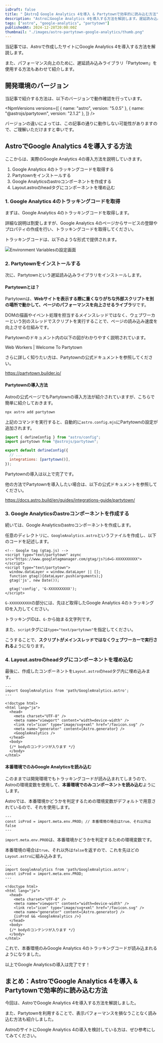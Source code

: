 ```yaml
---
isDraft: false
title: "【Astro】Google Analytics 4を導入 & Partytownで効率的に読み込む方法"
description: "AstroにGoogle Analytics 4を導入する方法を解説します。遅延読み込みライブラリ「Partytown」で、パフォーマンスを向上させる方法を紹介します。"
tags: ["astro", "google-analytics", "partytown"]
publishedAt: 2024-12-28T20:00:00Z
thumbnail: "./images/astro-partytown-google-analytics/thumb.png"
---
```



当記事では、Astroで作成したサイトに<OuterLink href="https://marketingplatform.google.com/about/analytics/">Google Analytics 4</OuterLink>を導入する方法を解説します。

また、パフォーマンス向上のために、遅延読み込みライブラリ「<OuterLink href='https://partytown.builder.io/'>Partytown</OuterLink>」を使用する方法もあわせて紹介します。

<ArticleToc />

<AdUnit />

## 開発環境のバージョン

当記事で紹介する方法は、以下のバージョンで動作確認を行っています。

<NpmVersions
  versions={[
    { name: "astro", version: "5.0.5" },
    { name: "@astrojs/partytown", version: "2.1.2" },
  ]}
/>

<InfoBox type="success">
  バージョンの違いによっては、この記事の通りに動作しない可能性がありますので、ご理解いただけますと幸いです。
</InfoBox>

## AstroでGoogle Analytics 4を導入する方法

ここからは、実際のGoogle Analytics 4の導入方法を説明していきます。

1. Google Analytics 4のトラッキングコードを取得する
2. Partytownをインストールする
3. Google Analyticsのastroコンポーネントを作成する
4. Layout.astroのheadタグにコンポーネントを埋め込む

### 1. Google Analytics 4のトラッキングコードを取得

まずは、Google Analytics 4のトラッキングコードを取得します。

詳細な説明は割愛しますが、<OuterLink href="https://marketingplatform.google.com/about/analytics/">Google Analytics 4</OuterLink>のページからサービスの登録やプロパティの作成を行い、トラッキングコードを取得してください。

トラッキングコードは、以下のような形式で提供されます。

<Img src={imgGaCode} alt="Environment Variablesの設定画面" type="border" />

### 2. Partytownをインストールする

次に、<OuterLink href='https://partytown.builder.io/'>Partytown</OuterLink>という遅延読み込みライブラリをインストールします。

#### Partytownとは？

Partytownは、**Webサイトを表示する際に重くなりがちな外部スクリプトを別の場所で動かして、ページのパフォーマンスを向上させるライブラリ**です。

DOMの描画やイベント処理を担当するメインスレッドではなく、ウェブワーカーという別のスレッドでスクリプトを実行することで、ページの読み込み速度を向上させる仕組みです。

Partytownのドキュメント内の以下の図がわかりやすく説明されています。

<ImgCaption src={imgPtDiagram} type="border" alt="Partytownの仕組み">
  <OuterLink href="https://partytown.builder.io/#web-workers">Web Workers | Welcome To Partytown</OuterLink>
</ImgCaption>

さらに詳しく知りたい方は、Partytownの公式ドキュメントを参照してください。

https://partytown.builder.io/

#### Partytownの導入方法

Astroの<OuterLink href='https://docs.astro.build/en/guides/integrations-guide/partytown/'>公式ページ</OuterLink>でもPartytownの導入方法が紹介されていますが、こちらで簡単に紹介しておきます。

<CodeHead lang="sh" />

```sh showLineNumbers
npx astro add partytown
```

上記のコマンドを実行すると、自動的に`astro.config.mjs`にPartytownの設定が追加されます。

<CodeHead lang="js" name="astro.config.mjs" />

```js showLineNumbers
import { defineConfig } from "astro/config";
import partytown from "@astrojs/partytown";

export default defineConfig({
  // ...
  integrations: [partytown()],
});
```

Partytownの導入は以上で完了です。

他の方法でPartytownを導入したい場合は、以下の公式ドキュメントを参照してください。

https://docs.astro.build/en/guides/integrations-guide/partytown/

### 3. Google Analyticsのastroコンポーネントを作成する

続いては、Google Analyticsのastroコンポーネントを作成します。

任意のディレクトリに、`GoogleAnalytics.astro`というファイルを作成し、以下のコードを記述します。

<CodeHead lang="astro" name="/src/components/GoogleAnalytics.astro" />

```astro
<!-- Google tag (gtag.js) -->
<script type="text/partytown" async src="https://www.googletagmanager.com/gtag/js?id=G-XXXXXXXXXX"></script>
<script type="text/partytown">
  window.dataLayer = window.dataLayer || [];
  function gtag(){dataLayer.push(arguments);}
  gtag('js', new Date());

  gtag('config', 'G-XXXXXXXXXX');
</script>
```

`G-XXXXXXXXXX`の部分には、先ほど取得したGoogle Analytics 4のトラッキングIDを入力してください。

トラッキングIDは、`G-`から始まる文字列です。

また、`script`タグには`type="text/partytown"`を指定してください。

こうすることで、**スクリプトがメインスレッドではなくウェブワーカーで実行される**ようになります。

### 4. Layout.astroのheadタグにコンポーネントを埋め込む

最後に、作成したコンポーネントを`Layout.astro`の`head`タグ内に埋め込みます。

<CodeHead lang="astro" name="/src/layouts/Layout.astro" />

```astro showLineNumbers {2, 12}
---
import GoogleAnalytics from 'path/GoogleAnalytics.astro';
---

<!doctype html>
<html lang="ja">
  <head>
    <meta charset="UTF-8" />
    <meta name="viewport" content="width=device-width" />
    <link rel="icon" type="image/svg+xml" href="/favicon.svg" />
    <meta name="generator" content={Astro.generator} />
    <GoogleAnalytics />
  </head>
  <body>
  {/* bodyのコンテンツが入ります */}
  </body>
</html>
```

#### 本番環境でのみGoogle Analyticsを読み込む

このままでは開発環境でもトラッキングコードが読み込まれてしまうので、Astroの環境変数を使用して、**本番環境でのみコンポーネントを読み込む**ようにします。

Astroでは、本番環境かどうかを判定するための環境変数がデフォルトで用意されているので、それを使用します。

<CodeHead lang="astro" />

```astro showLineNumbers
---
const isProd = import.meta.env.PROD; // 本番環境の場合はtrue、それ以外はfalse
---
```

`import.meta.env.PROD`は、本番環境かどうかを判定するための環境変数です。

本番環境の場合は`true`、それ以外は`false`を返すので、これを先ほどの`Layout.astro`に組み込みます。

<CodeHead lang="astro" name="/src/layouts/Layout.astro" />

```astro showLineNumbers {3, 13}
---
import GoogleAnalytics from 'path/GoogleAnalytics.astro';
const isProd = import.meta.env.PROD;
---

<!doctype html>
<html lang="ja">
  <head>
    <meta charset="UTF-8" />
    <meta name="viewport" content="width=device-width" />
    <link rel="icon" type="image/svg+xml" href="/favicon.svg" />
    <meta name="generator" content={Astro.generator} />
    {isProd && <GoogleAnalytics />}
  </head>
  <body>
  {/* bodyのコンテンツが入ります */}
  </body>
</html>
```

これで、本番環境のみGoogle Analytics 4のトラッキングコードが読み込まれるようになりました。

以上でGoogle Analyticsの導入は完了です！

<AdUnit />

## まとめ：AstroでGoogle Analytics 4を導入 & Partytownで効率的に読み込む方法

今回は、AstroでGoogle Analytics 4を導入する方法を解説しました。

また、Partytownを利用することで、表示パフォーマンスを損なうことなく読み込む方法も紹介しました。

AstroのサイトにGoogle Analytics 4の導入を検討している方は、ぜひ参考にしてみてください。
